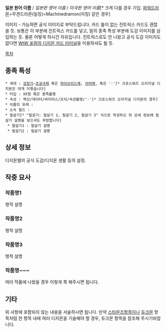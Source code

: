 '''일본 원어 이름''' / ''일본판 영어 이름'' / ''미국판 영어 이름''[* 크게 다를 경우 기입. [[파워드라몬]]=무겐드라몬(일칭)=Machinedramon(미칭) 같은 경우]

이미지 - 가능하면 공식 이미지로 부탁드립니다. 카드 틀이 없는 진트릭스 카드도 괜찮을 듯. 보통은 이 부분에 진트릭스 카드를 넣고, 밑의 종족 특성 부분에 도감 이미지를 삼입하는 듯. 물론 어떻게 하시건 자유입니다. 진트릭스로도 안 나왔고 공식 도감 이미지도 없다면 [http://cards.wtw-x.net/ WtW 포럼의 디지몬 카드 터미널]을 이용하셔도 될 듯.

[[목차]]

== 종족 특성 ==
 * 세대 : [[성장기]]~[[초궁극체]] 혹은 [[하이브리드체]], [[아머체]], 혹은 '-'[* 크로스워즈 오리지널 디지몬은 대개 이렇습니다]
 * 타입 : XX형 혹은 종족불명
 * 속성 : 백신/데이터/바이러스/프리/속성불명/'-'[* 크로스워즈 오리지널 디지몬의 경우]
 * 이름의 유래 : 
 * 소속 필드 : 
 * 필살기[* "필살기: 필살기 1, 필살기 2, 필살기 3" 식으로 작성하신 뒤 상세 정보에 필살기 설명을 넣으셔도 무방합니다]
  * 필살기1 : 필살기 설명
  * 필살기2 : 필살기 설명

== 상세 정보 ==
디지몬웹의 공식 도감/디지몬 생활 등의 설정.

== 작중 묘사 ==
=== 작품명1 ===
행적 설명

=== 작품명2 ===
행적 설명

=== 작품명3 ===
행적 설명

=== 작품명~~~ ===
여러 작품에 나왔을 경우 이렇게 쭉 해주시면 됩니다.

== 기타 ==
위 사항에 포함되지 않는 내용을 서술하시면 됩니다. 만약 [[스타몬즈]]항목이나 [[듀크몬]] 항목처럼 한 항목 내에 여러 디지몬을 기술해야 할 경우, 듀크몬 항목을 참조해 주시기바랍니다.
